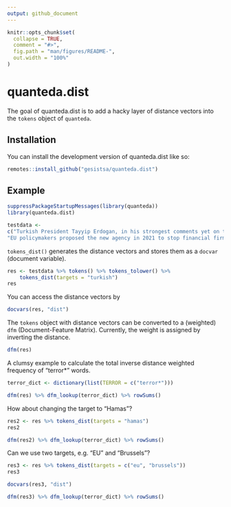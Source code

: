 ```yaml
---
output: github_document
---
```


<!-- README.md is generated from README.Rmd. Please edit that file -->

```r
knitr::opts_chunk$set(
  collapse = TRUE,
  comment = "#>",
  fig.path = "man/figures/README-",
  out.width = "100%"
)
```

# quanteda.dist

<!-- badges: start -->
<!-- badges: end -->

The goal of quanteda.dist is to add a hacky layer of distance vectors into the `tokens` object of `quanteda`.

## Installation

You can install the development version of quanteda.dist like so:

``` r
remotes::install_github("gesistsa/quanteda.dist")
```

## Example

```r
suppressPackageStartupMessages(library(quanteda))
library(quanteda.dist)

testdata <-
c("Turkish President Tayyip Erdogan, in his strongest comments yet on the Gaza conflict, said on Wednesday the Palestinian militant group Hamas was not a terrorist organisation but a liberation group fighting to protect Palestinian lands.",
"EU policymakers proposed the new agency in 2021 to stop financial firms from aiding criminals and terrorists. Brussels has so far relied on national regulators with no EU authority to stop money laundering and terrorist financing running into billions of euros.")
```

`tokens_dist()` generates the distance vectors and stores them as a `docvar` (document variable).

```r
res <- testdata %>% tokens() %>% tokens_tolower() %>%
    tokens_dist(targets = "turkish")
res
```

You can access the distance vectors by

```r
docvars(res, "dist")
```

The `tokens` object with distance vectors can be converted to a (weighted) `dfm` (Document-Feature Matrix). Currently, the weight is assigned by inverting the distance.

```r
dfm(res)
```

A clumsy example to calculate the total inverse distance weighted frequency of "terror*" words.

```r
terror_dict <- dictionary(list(TERROR = c("terror*")))

dfm(res) %>% dfm_lookup(terror_dict) %>% rowSums()
```

How about changing the target to "Hamas"?

```r
res2 <- res %>% tokens_dist(targets = "hamas")
res2
```

```r
dfm(res2) %>% dfm_lookup(terror_dict) %>% rowSums()
```

Can we use two targets, e.g. "EU" and "Brussels"?

```r
res3 <- res %>% tokens_dist(targets = c("eu", "brussels"))
res3
```

```r
docvars(res3, "dist")
```

```r
dfm(res3) %>% dfm_lookup(terror_dict) %>% rowSums()
```

